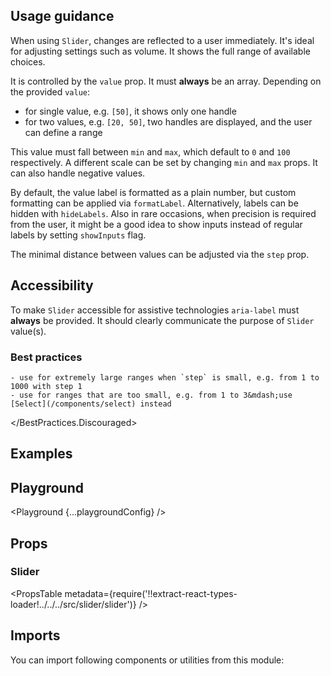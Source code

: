 


<Layout title="Slider" description="Allow users to quickly select a value within a predefined range.">

## Usage guidance

When using `Slider`, changes are reflected to a user immediately. It's ideal for adjusting settings such as volume. It shows the full range of available choices.

It is controlled by the `value` prop. It must **always** be an array. Depending on the provided `value`:

- for single value, e.g. `[50]`, it shows only one handle
- for two values, e.g. `[20, 50]`, two handles are displayed, and the user can define a range

This value must fall between `min` and `max`, which default to `0` and `100` respectively. A different scale can be set by changing `min` and `max` props. It can also handle negative values.

By default, the value label is formatted as a plain number, but custom formatting can be applied via `formatLabel`. Alternatively, labels can be hidden with `hideLabels`. Also in rare occasions, when precision is required from the user, it might be a good idea to show inputs instead of regular labels by setting `showInputs` flag.

The minimal distance between values can be adjusted via the `step` prop.

## Accessibility

To make `Slider` accessible for assistive technologies `aria-label` must **always** be provided. It should clearly communicate the purpose of `Slider` value(s).

### Best practices

<BestPractices>
  <BestPractices.Discouraged>

    - use for extremely large ranges when `step` is small, e.g. from 1 to 1000 with step 1
    - use for ranges that are too small, e.g. from 1 to 3&mdash;use [Select](/components/select) instead

  </BestPractices.Discouraged>
</BestPractices>

## Examples

<Example title="Basic usage" path="slider/basic-usage">
  <BasicUsage />
</Example>

<Example title="Range" path="slider/range">
  <Range />
</Example>

<Example title="No labels" path="slider/no-labels">
  <NoLabels />
</Example>

<Example title="With inputs" path="slider/with-inputs">
  <WithInputs />
</Example>

<Example title="Custom labels and step" path="slider/custom-labels">
  <CustomLabels />
</Example>

<Example title="Disabled" path="slider/disabled">
  <Disabled />
</Example>

<Example title="Inverted" path="slider/inverted" darkPreview>
  <Inverted />
</Example>

## Playground

<Playground {...playgroundConfig} />

## Props

### Slider

<PropsTable
  metadata={require('!!extract-react-types-loader!../../../src/slider/slider')}
/>

## Imports

You can import following components or utilities from this module:

<Imports module={SliderExports} path="@datacamp/waffles/slider" />

</Layout>
